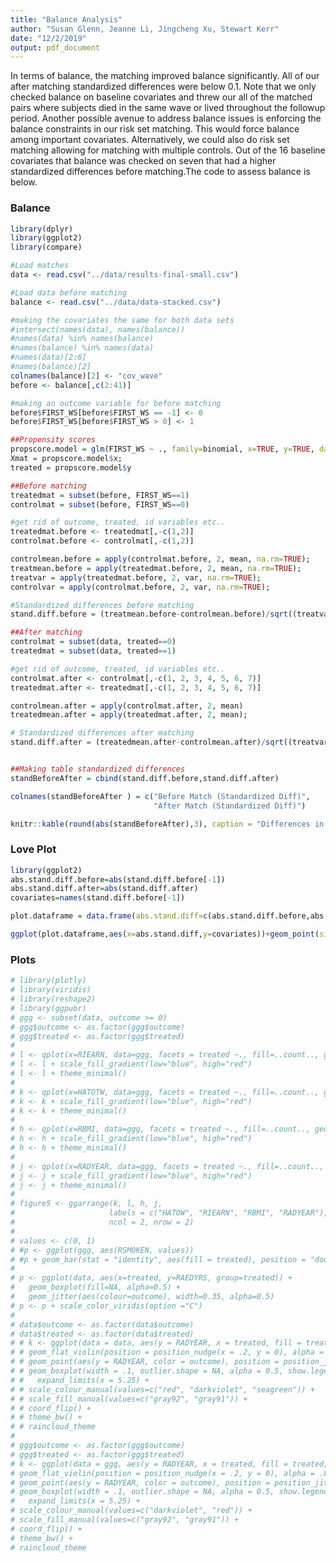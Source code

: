 ```yaml
---
title: "Balance Analysis"
author: "Susan Glenn, Jeanne Li, Jingcheng Xu, Stewart Kerr"
date: "12/2/2019"
output: pdf_document
---
```


In terms of balance, the matching improved balance significantly. All of our after matching standardized differences were below 0.1. Note that we only checked balance on baseline covariates and threw our all of the matched pairs where subjects died in the same wave or lived throughout the followup period. Another possible avenue to address balance issues is enforcing the balance constraints in our risk set matching. This would force balance among important covariates. Alternatively, we could also do risk set matching allowing for matching with multiple controls. Out of the 16 baseline covariates that balance was checked on seven that had a higher standardized differences before matching.The code to assess balance is below.

### Balance
```r
library(dplyr)
library(ggplot2)
library(compare)

#Load matches
data <- read.csv("../data/results-final-small.csv")

#Load data before matching
balance <- read.csv("../data/data-stacked.csv")

#making the covariates the same for both data sets
#intersect(names(data), names(balance))
#names(data) %in% names(balance)
#names(balance) %in% names(data)
#names(data)[2:6]
#names(balance)[2]
colnames(balance)[2] <- "cov_wave"
before <- balance[,c(2:41)]

#making an outcome variable for before matching
before$FIRST_WS[before$FIRST_WS == -1] <- 0
before$FIRST_WS[before$FIRST_WS > 0] <- 1

##Propensity scores
propscore.model = glm(FIRST_WS ~ ., family=binomial, x=TRUE, y=TRUE, data=before);
Xmat = propscore.model$x;
treated = propscore.model$y

##Before matching
treatedmat = subset(before, FIRST_WS==1)
controlmat = subset(before, FIRST_WS==0)

#get rid of outcome, treated, id variables etc..
treatedmat.before <- treatedmat[,-c(1,2)]
controlmat.before <- controlmat[,-c(1,2)]

controlmean.before = apply(controlmat.before, 2, mean, na.rm=TRUE);
treatmean.before = apply(treatedmat.before, 2, mean, na.rm=TRUE);
treatvar = apply(treatedmat.before, 2, var, na.rm=TRUE);
controlvar = apply(controlmat.before, 2, var, na.rm=TRUE);

#Standardized differences before matching
stand.diff.before = (treatmean.before-controlmean.before)/sqrt((treatvar+controlvar)/2)

##After matching
controlmat = subset(data, treated==0)
treatedmat = subset(data, treated==1)

#get rid of outcome, treated, id variables etc..
controlmat.after <- controlmat[,-c(1, 2, 3, 4, 5, 6, 7)]
treatedmat.after <- treatedmat[,-c(1, 2, 3, 4, 5, 6, 7)]

controlmean.after = apply(controlmat.after, 2, mean)
treatedmean.after = apply(treatedmat.after, 2, mean);

# Standardized differences after matching
stand.diff.after = (treatedmean.after-controlmean.after)/sqrt((treatvar+controlvar)/2);


##Making table standardized differences
standBeforeAfter = cbind(stand.diff.before,stand.diff.after)

colnames(standBeforeAfter ) = c("Before Match (Standardized Diff)",
                                "After Match (Standardized Diff)")

knitr::kable(round(abs(standBeforeAfter),3), caption = "Differences in Covariates (Before and After)") 
```


### Love Plot
```r
library(ggplot2)  
abs.stand.diff.before=abs(stand.diff.before[-1])
abs.stand.diff.after=abs(stand.diff.after)
covariates=names(stand.diff.before[-1])

plot.dataframe = data.frame(abs.stand.diff=c(abs.stand.diff.before,abs.stand.diff.after), covariates=rep(covariates,2), type=c(rep("Before",length(covariates)), rep("After",length(covariates))))

ggplot(plot.dataframe,aes(x=abs.stand.diff,y=covariates))+geom_point(size=5,aes(shape=factor(type)))+scale_shape_manual(values=c(4,1))+geom_vline(xintercept=c(.1,.2),lty=2)
```

### Plots
```r
# library(plotly)
# library(viridis)
# library(reshape2)
# library(ggpubr)
# ggg <- subset(data, outcome >= 0)
# ggg$outcome <- as.factor(ggg$outcome)
# ggg$treated <- as.factor(ggg$treated)
# 
# l <- qplot(x=RIEARN, data=ggg, facets = treated ~., fill=..count.., geom="histogram")
# l <- l + scale_fill_gradient(low="blue", high="red")
# l <- l + theme_minimal()
# 
# k <- qplot(x=HATOTW, data=ggg, facets = treated ~., fill=..count.., geom="histogram")
# k <- k + scale_fill_gradient(low="blue", high="red")
# k <- k + theme_minimal()
# 
# h <- qplot(x=RBMI, data=ggg, facets = treated ~., fill=..count.., geom="histogram")
# h <- h + scale_fill_gradient(low="blue", high="red")
# h <- h + theme_minimal()
# 
# j <- qplot(x=RADYEAR, data=ggg, facets = treated ~., fill=..count.., geom="histogram")
# j <- j + scale_fill_gradient(low="blue", high="red")
# j <- j + theme_minimal()
# 
# figure5 <- ggarrange(k, l, h, j,
#                     labels = c("HATOW", "RIEARN", "RBMI", "RADYEAR"),
#                     ncol = 2, nrow = 2)
# 
# values <- c(0, 1)
# #p <- ggplot(ggg, aes(RSMOKEN, values))
# #p + geom_bar(stat = "identity", aes(fill = treated), position = "dodge")
# 
# p <- ggplot(data, aes(x=treated, y=RAEDYRS, group=treated)) + 
#   geom_boxplot(fill=NA, alpha=0.5) +
#   geom_jitter(aes(colour=outcome), width=0.35, alpha=0.5)
# p <- p + scale_color_viridis(option ="C")
# 
# data$outcome <- as.factor(data$outcome)
# data$treated <- as.factor(data$treated)
# # k <- ggplot(data = data, aes(y = RADYEAR, x = treated, fill = treated, color=treated), show.legend = FALSE) +
# # geom_flat_violin(position = position_nudge(x = .2, y = 0), alpha = .8, show.legend = FALSE) +
# # geom_point(aes(y = RADYEAR, color = outcome), position = position_jitter(width = .15),  size = .5, alpha = 0.8, show.legend = FALSE) +
# # geom_boxplot(width = .1, outlier.shape = NA, alpha = 0.5, show.legend = FALSE) +
# #   expand_limits(x = 5.25) +
# # scale_colour_manual(values=c("red", "darkviolet", "seagreen")) +
# # scale_fill_manual(values=c("gray92", "gray91")) +
# # coord_flip() +
# # theme_bw() +
# # raincloud_theme
# 
# ggg$outcome <- as.factor(ggg$outcome)
# ggg$treated <- as.factor(ggg$treated)
# k <- ggplot(data = ggg, aes(y = RADYEAR, x = treated, fill = treated, color=treated), show.legend = FALSE) +
# geom_flat_violin(position = position_nudge(x = .2, y = 0), alpha = .8, show.legend = FALSE) +
# geom_point(aes(y = RADYEAR, color = outcome), position = position_jitter(width = .15),  size = .5, alpha = 0.8, show.legend = FALSE) +
# geom_boxplot(width = .1, outlier.shape = NA, alpha = 0.5, show.legend = FALSE) +
#   expand_limits(x = 5.25) +
# scale_colour_manual(values=c("darkviolet", "red")) +
# scale_fill_manual(values=c("gray92", "gray91")) +
# coord_flip() +
# theme_bw() +
# raincloud_theme
```




